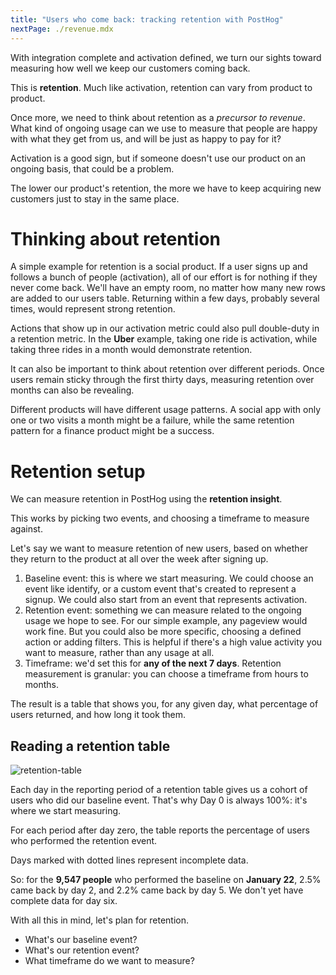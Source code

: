 ```yaml
---
title: "Users who come back: tracking retention with PostHog"
nextPage: ./revenue.mdx
---
```


<AnalyticsPlannerTip />

With integration complete and activation defined, we turn our sights toward measuring how well we keep our customers coming back.

This is **retention**. Much like activation, retention can vary from product to product.

Once more, we need to think about retention as a *precursor to revenue*. What kind of ongoing usage can we use to measure that people are happy with what they get from us, and will be just as happy to pay for it?

Activation is a good sign, but if someone doesn't use our product on an ongoing basis, that could be a problem.

The lower our product's retention, the more we have to keep acquiring new customers just to stay in the same place.

# Thinking about retention

A simple example for retention is a social product. If a user signs up and follows a bunch of people (activation), all of our effort is for nothing if they never come back. We'll have an empty room, no matter how many new rows are added to our users table. Returning within a few days, probably several times, would represent strong retention.

Actions that show up in our activation metric could also pull double-duty in a retention metric. In the **Uber** example, taking one ride is activation, while taking three rides in a month would demonstrate retention.

It can also be important to think about retention over different periods. Once users remain sticky through the first thirty days, measuring retention over months can also be revealing.

Different products will have different usage patterns. A social app with only one or two visits a month might be a failure, while the same retention pattern for a finance product might be a success.

# Retention setup

We can measure retention in PostHog using the **retention insight**.

This works by picking two events, and choosing a timeframe to measure against.

Let's say we want to measure retention of new users, based on whether they return to the product at all over the week after signing up.

1. Baseline event: this is where we start measuring. We could choose an event like identify, or a custom event that's created to represent a signup. We could also start from an event that represents activation.  
2. Retention event: something we can measure related to the ongoing usage we hope to see. For our simple example, any pageview would work fine. But you could also be more specific, choosing a defined action or adding filters. This is helpful if there's a high value activity you want to measure, rather than any usage at all.  
3. Timeframe: we'd set this for **any of the next 7 days**. Retention measurement is granular: you can choose a timeframe from hours to months.

The result is a table that shows you, for any given day, what percentage of users returned, and how long it took them.

## Reading a retention table

![retention-table](https://res.cloudinary.com/dmukukwp6/image/upload/retention_table_b30036a469.png)

Each day in the reporting period of a retention table gives us a cohort of users who did our baseline event. That's why Day 0 is always 100%: it's where we start measuring.

For each period after day zero, the table reports the percentage of users who performed the retention event.

Days marked with dotted lines represent incomplete data.

So: for the **9,547 people** who performed the baseline on **January 22**, 2.5% came back by day 2, and 2.2% came back by day 5\. We don't yet have complete data for day six.

<Admonition icon="IconPencil" title="Retention planning">

With all this in mind, let's plan for retention.

- What's our baseline event?
- What's our retention event?
- What timeframe do we want to measure?

</Admonition>
